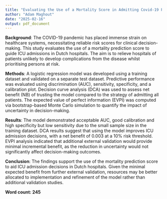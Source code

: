 ```yaml
---
title: "Evaluating the Use of a Mortality Score in Admitting Covid-19 Patients into Dutch Hospitals"
author: "Adam Maghout"
date: "2025-02-16"
output: pdf_document
---
```


**Background**: The COVID-19 pandemic has placed immense strain on healthcare systems, necessitating reliable risk scores for clinical decision-making. This study evaluates the use of a mortality prediction score to guide ICU admissions in Dutch hospitals. The aim is to relieve hospitals of patients unlikely to develop complications from the disease whilst prioritising persons at risk.

**Methods**: A logistic regression model was developed using a training dataset and validated on a separate test dataset. Predictive performance was evaluated using discrimination (AUC), sensitivity, specificity, and a calibration plot. Decision curve analysis (DCA) was used to assess net benefit (NB) of trusting the model compared to the strategy of admitting all patients. The expected value of perfect information (EVPI) was computed via bootstrap-based Monte Carlo simulation to quantify the impact of uncertainty in decision-making.

**Results**: The model demonstrated acceptable AUC, good calibration and high specificity but low sensitivity due to the small sample size in the training dataset. DCA results suggest that using the model improves ICU admission decisions, with a net benefit of 0.003 at a 10% risk threshold. EVPI analysis indicated that additional external validation would provide minimal incremental benefit, as the reduction in uncertainty would not significantly affect decision-making outcomes.

**Conclusion**: The findings support the use of the mortality prediction score to aid ICU admission decisions in Dutch hospitals. Given the minimal expected benefit from further external validation, resources may be better allocated to implementation and refinement of the model rather than additional validation studies.

**Word count: 245**